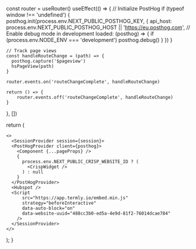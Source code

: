 
  const router = useRouter()
  useEffect(() => {
    // Initialize PostHog
    if (typeof window !== 'undefined') {
      posthog.init(process.env.NEXT_PUBLIC_POSTHOG_KEY, {
        api_host: process.env.NEXT_PUBLIC_POSTHOG_HOST || 'https://eu.posthog.com',
        // Enable debug mode in development
        loaded: (posthog) => {
          if (process.env.NODE_ENV === 'development') posthog.debug()
        }
      })
    }

    // Track page views
    const handleRouteChange = (path) => {
      posthog.capture('$pageview')
      hsPageView(path)
    }

    router.events.on('routeChangeComplete', handleRouteChange)

    return () => {
        router.events.off('routeChangeComplete', handleRouteChange)
    }

}, [])

return (

    <>
      <SessionProvider session={session}>
      <PostHogProvider client={posthog}>
        <Component {...pageProps} />
        {
          process.env.NEXT_PUBLIC_CRISP_WEBSITE_ID ? (
            <CrispWidget />
          ) : null
        }
      </PostHogProvider>
      <Hubspot />
      <Script
          src="https://app.termly.io/embed.min.js"
          strategy="beforeInteractive"
          data-auto-block="on"
          data-website-uuid="488cc3b0-ed5a-4e9d-81f2-76014dcae784"
        />
      </SessionProvider>
    </>

);
}
